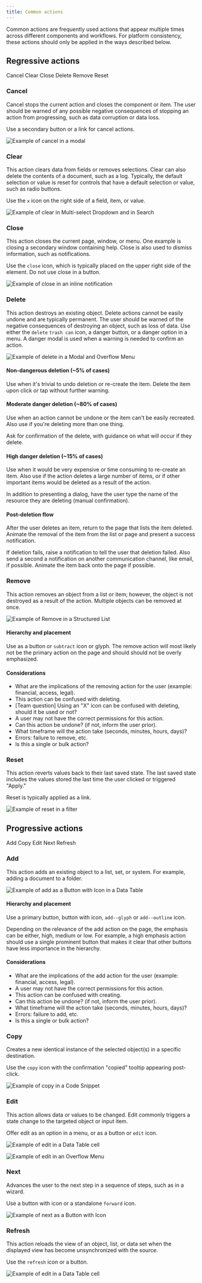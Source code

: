 ```yaml
---
title: Common actions
---
```


<PageDescription>

Common actions are frequently used actions that appear multiple times across different components and workflows. For platform consistency, these actions should only be applied in the ways described below.

</PageDescription>

## Regressive actions

<AnchorLinks small>

<AnchorLink>Cancel</AnchorLink>
<AnchorLink>Clear</AnchorLink>
<AnchorLink>Close</AnchorLink>
<AnchorLink>Delete</AnchorLink>
<AnchorLink>Remove</AnchorLink>
<AnchorLink>Reset</AnchorLink>

</AnchorLinks>

### Cancel

Cancel stops the current action and closes the component or item. The user should be warned of any possible negative consequences of stopping an action from progressing, such as data corruption or data loss.

Use a secondary button or a link for cancel actions.

![Example of cancel in a modal](images/common-action-1.png)

### Clear

This action clears data from fields or removes selections. Clear can also delete the contents of a document, such as a log. Typically, the default selection or value is reset for controls that have a default selection or value, such as radio buttons.

Use the `x` icon on the right side of a field, item, or value.

![Example of clear in Multi-select Dropdown and in Search](images/common-action-2.png)

### Close

This action closes the current page, window, or menu. One example is closing a secondary window containing help. Close is also used to dismiss information, such as notifications.

Use the `close` icon, which is typically placed on the upper right side of the element. Do not use close in a button.

![Example of close in an inline notification](images/common-action-3.png)

### Delete

This action destroys an existing object. Delete actions cannot be easily undone and are typically permanent. The user should be warned of the negative consequences of destroying an object, such as loss of data. Use either the `delete` `trash can` icon, a danger button, or a danger option in a menu. A danger modal is used when a warning is needed to confirm an action.

![Example of delete in a Modal and Overflow Menu](images/common-action-4.png)

#### Non-dangerous deletion (~5% of cases)

Use when it's trivial to undo deletion or re-create the item. Delete the item upon click or tap without further warning.

#### Moderate danger deletion (~80% of cases)

Use when an action cannot be undone or the item can't be easily recreated. Also use if you're deleting more than one thing.

Ask for confirmation of the delete, with guidance on what will occur if they delete.

#### High danger deletion (~15% of cases)

Use when it would be very expensive or time consuming to re-create an item. Also use if the action deletes a large number of items, or if other important items would be deleted as a result of the action.

In addition to presenting a dialog, have the user type the name of the resource they are deleting (manual confirmation).

#### Post-deletion flow

After the user deletes an item, return to the page that lists the item deleted. Animate the removal of the item from the list or page and present a success notification.

If deletion fails, raise a notification to tell the user that deletion failed. Also send a second a notification on another communication channel, like email, if possible. Animate the item back onto the page if possible.

### Remove

This action removes an object from a list or item; however, the object is not destroyed as a result of the action. Multiple objects can be removed at once.

![Example of Remove in a Structured List](images/common-action-5.png)

#### Hierarchy and placement

Use as a button or `subtract` icon or glyph. The remove action will most likely not be the primary action on the page and should should not be overly emphasized.

#### Considerations

- What are the implications of the removing action for the user (example: financial, access, legal).
- This action can be confused with deleting.
- [Team question] Using an "X" icon can be confused with deleting, should it be used or not?
- A user may not have the correct permissions for this action.
- Can this action be undone? (if not, inform the user prior).
- What timeframe will the action take (seconds, minutes, hours, days)?
- Errors: failure to remove, etc.
- Is this a single or bulk action?

### Reset

This action reverts values back to their last saved state. The last saved state includes the values stored the last time the user clicked or triggered "Apply."

Reset is typically applied as a link.

![Example of reset in a filter](images/common-action-6.png)

## Progressive actions

<AnchorLinks small>

<AnchorLink>Add</AnchorLink>
<AnchorLink>Copy</AnchorLink>
<AnchorLink>Edit</AnchorLink>
<AnchorLink>Next</AnchorLink>
<AnchorLink>Refresh</AnchorLink>

</AnchorLinks>

### Add

This action adds an existing object to a list, set, or system. For example, adding a document to a folder.

![Example of add as a Button with Icon in a Data Table](images/common-action-7.png)

#### Hierarchy and placement

Use a primary button, button with icon, `add--glyph` or `add--outline` icon.

Depending on the relevance of the add action on the page, the emphasis can be either, high, medium or low. For example, a high emphasis action should use a single prominent button that makes it clear that other buttons have less importance in the hierarchy.

#### Considerations

- What are the implications of the add action for the user (example: financial, access, legal).
- A user may not have the correct permissions for this action.
- This action can be confused with creating.
- Can this action be undone? (if not, inform the user prior).
- What timeframe will the action take (seconds, minutes, hours, days)?
- Errors: failure to add, etc.
- Is this a single or bulk action?

### Copy

Creates a new identical instance of the selected object(s) in a specific destination.

Use the `copy` icon with the confirmation "copied" tooltip appearing post-click.

![Example of copy in a Code Snippet](images/common-action-8.png)

### Edit

This action allows data or values to be changed. Edit commonly triggers a state change to the targeted object or input item.

Offer edit as an option in a menu, or as a button or `edit` icon.

![Example of edit in a Data Table cell](images/common-action-9.png)

![Example of edit in an Overflow Menu](images/common-action-10.png)

### Next

Advances the user to the next step in a sequence of steps, such as in a wizard.

Use a button with icon or a standalone `forward` icon.

![Example of next as a Button with Icon](images/common-action-11.png)

### Refresh

This action reloads the view of an object, list, or data set when the displayed view has become unsynchronized with the source.

Use the `refresh` icon or a button.

![Example of edit in a Data Table cell](images/common-action-12.png)
